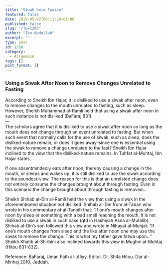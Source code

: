 ```yaml
---
title: "Siwak beim Fasten"
featured: false
date: 2019-05-02T06:11:28+01:00
published: false
slug: "/?p=1296"
author: "Ibn Abdullah"
excerpt: ""
type: post
id: 1296
category:
  - Allgemein
tags: []
post_format: []
---
```


### Using a Siwak After Noon to Remove Changes Unrelated to Fasting

According to Sheikh Ibn Hajar, it is disliked to use a siwak after noon, even to remove changes to the mouth unrelated to fasting, such as sleep. However, Sheikh Muhammad al-Ramli held that using a siwak after noon in such instance is not disliked (BaFaraj 831).  
—  
The scholars agree that it is disliked to use a siwak after noon so long as the mouth does not change through an event unrelated to fasting. But when such event that normally calls for the use of siwak, such as sleep, does the disliked-nature remain, or does it goes away–since one is essential using the siwak to remove a change unrelated to the fast? Sheikh Ibn Hajar inclined to the view that the disliked-nature remains. In Tuhfat al-Muhtaj, Ibn Hajar states,

If one absentmindedly eats after noon, thereby causing a change in the mouth, or sleeps and wakes up, it is still disliked to use the siwak according to the soundest-view. The reason for this is that an unrelated change does not entirely consume the changes brought about through fasting. Even in this scenario the change brought about through fasting is removed…

Sheikh Shihab al-Din al-Ramli held the view that using a siwak in the aforementioned situation not disliked. Shihab al-Din from al-Tabari who wrote in his commentary of al-Tanbih that: “If one’s mouth changes after noon by sleep or something with a bad smell reaching the mouth, it is not disliked to use a siwak in such case (qtd in Hashiyah Asna al-Mutalib). Shihab al-Din’s son followed this view and wrote in Nihayat al-Muhjat: “If one’s mouth changes from sleep and the like after noon one may use the siwak to remove the change. This is what my father gave fatwa upon…” Sheikh Khatib al-Shirbini also inclined towards this view in Mughni al-Muhtaj (Hitou 831-832).

Reference: BaFaraj, Umar. Fath al-‚Aliyy. Editor. Dr. Shifa Hitou. Dar al-Minhaj 2010, Jeddah.
